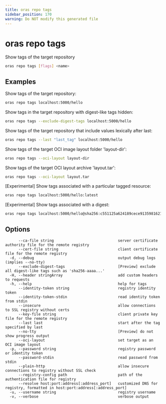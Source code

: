 ```yaml
---
title: oras repo tags
sidebar_position: 170
warning: Do NOT modify this generated file
---
```


# oras repo tags

Show tags of the target repository

```bash
oras repo tags [flags] <name>
```

## Examples

Show tags of the target repository:

```bash
oras repo tags localhost:5000/hello
```

Show tags in the target repository with digest-like tags hidden:

```bash
oras repo tags --exclude-digest-tags localhost:5000/hello
```

Show tags of the target repository that include values lexically after last:

```bash
oras repo tags --last "last_tag" localhost:5000/hello
```

Show tags of the target OCI image layout folder 'layout-dir':

```bash
oras repo tags --oci-layout layout-dir
```

Show tags of the target OCI layout archive 'layout.tar':

```bash
oras repo tags --oci-layout layout.tar
```

[Experimental] Show tags associated with a particular tagged resource:

```bash
oras repo tags localhost:5000/hello:latest
```

[Experimental] Show tags associated with a digest:

```bash
oras repo tags localhost:5000/hello@sha256:c551125a624189cece9135981621f3f3144564ddabe14b523507bf74c2281d9b
```

## Options

```
      --ca-file string                             server certificate authority file for the remote registry
      --cert-file string                           client certificate file for the remote registry
  -d, --debug                                      output debug logs (implies --no-tty)
      --exclude-digest-tags                        [Preview] exclude all digest-like tags such as 'sha256-aaaa...'
  -H, --header stringArray                         add custom headers to requests
  -h, --help                                       help for tags
      --identity-token string                      registry identity token
      --identity-token-stdin                       read identity token from stdin
      --insecure                                   allow connections to SSL registry without certs
      --key-file string                            client private key file for the remote registry
      --last last                                  start after the tag specified by last
      --no-tty                                     [Preview] do not show progress output
      --oci-layout                                 set target as an OCI image layout
  -p, --password string                            registry password or identity token
      --password-stdin                             read password from stdin
      --plain-http                                 allow insecure connections to registry without SSL check
      --registry-config path                       path of the authentication file for registry
      --resolve host:port:address[:address_port]   customized DNS for registry, formatted in host:port:address[:address_port]
  -u, --username string                            registry username
  -v, --verbose                                    verbose output
```
